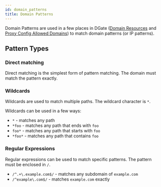 ```yaml
---
id: domain_patterns
title: Domain Patterns
---
```


Domain Patterns are used in a few places in DGate ([Domain Resources](/docs/resources/domains#patterns) and [Proxy Config Allowed Domains](/docs/getting-started/dgate-server#proxy-config)) to match domain patterns (or IP patterns).

## Pattern Types

### Direct matching

Direct matching is the simplest form of pattern matching. The domain must match the pattern exactly.

### Wildcards

Wildcards are used to match multiple paths. The wildcard character is `*`.

Wildcards can be used in a few ways:

- `*` - matches any path
- `*foo` - matches any path that ends with `foo`
- `foo*` - matches any path that starts with `foo`
- `*foo*` - matches any path that contains `foo`

### Regular Expressions

Regular expressions can be used to match specific patterns. The pattern must be enclosed in `/`.

- `/^.+\.example.com$/` - matches any subdomain of `example.com`
- `/^example\.com$/` - matches `example.com` exactly

